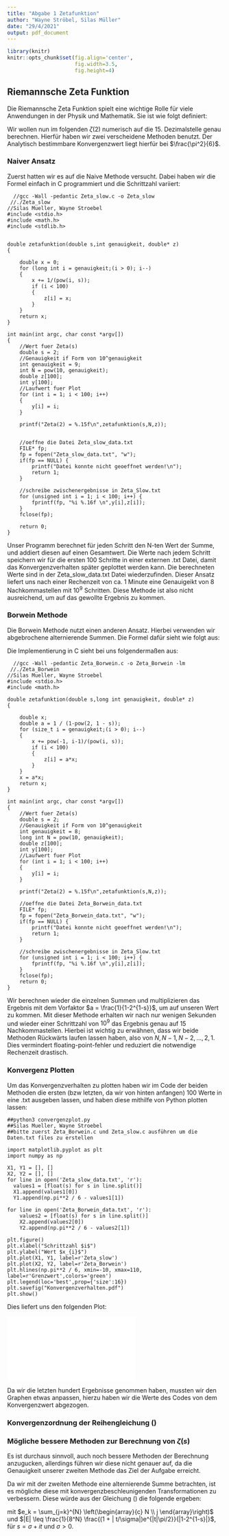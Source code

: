 ```yaml
---
title: "Abgabe 1 Zetafunktion"
author: "Wayne Ströbel, Silas Müller"
date: "29/4/2021"
output: pdf_document
---
```

```r
library(knitr)
knitr::opts_chunk$set(fig.align='center',
                      fig.width=3.5,
                      fig.height=4)
```

## Riemannsche Zeta Funktion

Die Riemannsche Zeta Funktion spielt eine wichtige Rolle für viele Anwendungen in der Physik und Mathematik. Sie ist wie folgt definiert:

\begin{equation}
\label{eq:eins}
\zeta{(s)} = \sum_{k=1}^{\infty} \frac{1}{k^s},\hspace{35pt} s \in \mathbb{C} \textbackslash \{0\}
\end{equation}

Wir wollen nun im folgenden $\zeta{(2)}$ numerisch auf die 15. Dezimalstelle genau berechnen. Hierfür haben wir zwei verscheidene Methoden benutzt. Der Analytisch bestimmbare Konvergenzwert liegt hierfür bei $\frac{\pi^2}{6}$.

### Naiver Ansatz

Zuerst hatten wir es auf die Naive Methode versucht. Dabei haben wir die Formel einfach in C programmiert und die Schrittzahl variiert:

```{}
  //gcc -Wall -pedantic Zeta_slow.c -o Zeta_slow
 //./Zeta_slow
//Silas Mueller, Wayne Stroebel
#include <stdio.h>
#include <math.h>
#include <stdlib.h>


double zetafunktion(double s,int genauigkeit, double* z)                       
{
    
    double x = 0;
    for (long int i = genauigkeit;(i > 0); i--)
    {
        x += 1/(pow(i, s));
        if (i < 100)
        {
            z[i] = x;
        }
    }
    return x;
}

int main(int argc, char const *argv[])
{
    //Wert fuer Zeta(s)
    double s = 2;    
    //Genauigkeit if Form von 10^genauigkeit
    int genauigkeit = 9;                                                
    int N = pow(10, genauigkeit);
    double z[100];
    int y[100];
    //Laufwert fuer Plot
    for (int i = 1; i < 100; i++)                                      
    {
        y[i] = i;
    }
    
    printf("Zeta(2) = %.15f\n",zetafunktion(s,N,z));
  
  
    //oeffne die Datei Zeta_slow_data.txt
    FILE* fp;
    fp = fopen("Zeta_slow_data.txt", "w");                              
    if(fp == NULL) {
        printf("Datei konnte nicht geoeffnet werden!\n");
        return 1;
    }
    
    //schreibe zwischenergebnisse in Zeta_Slow.txt
    for (unsigned int i = 1; i < 100; i++) {                              
        fprintf(fp, "%i %.16f \n",y[i],z[i]);
    }
    fclose(fp);

    return 0;
}
```

Unser Programm berechnet für jeden Schritt den N-ten Wert der Summe, und addiert diesen auf einen Gesamtwert. Die Werte nach jedem Schritt speichern wir für die ersten 100 Schritte in einer externen .txt Datei, damit das Konvergenzverhalten später geplottet werden kann. Die berechneten Werte sind in der Zeta_slow_data.txt Datei wiederzufinden. Dieser Ansatz liefert uns nach einer Rechenzeit von ca. 1 Minute eine Genauigeikt von 8 Nachkommastellen mit $10^9$ Schritten. Diese Methode ist also nicht ausreichend, um auf das gewollte Ergebnis zu kommen. 


### Borwein Methode

Die Borwein Methode nutzt einen anderen Ansatz. Hierbei verwenden wir abgebrochene alternierende Summen. Die Formel dafür sieht wie folgt aus:

\begin{equation}
\label{eq:altern}
\zeta{(s)} = \frac{1}{1-2^{1-s}} \sum_{k=1}^{\infty} \frac{(-1)^{k-1}}{k^s} 
\end{equation}

Die Implementierung in C sieht bei uns folgendermaßen aus: 

```{}
  //gcc -Wall -pedantic Zeta_Borwein.c -o Zeta_Borwein -lm
 //./Zeta_Borwein
//Silas Mueller, Wayne Stroebel
#include <stdio.h>
#include <math.h>

double zetafunktion(double s,long int genauigkeit, double* z)
{ 
    
    double x;
    double a = 1 / (1-pow(2, 1 - s));
    for (size_t i = genauigkeit;(i > 0); i--)
    {
        x += pow(-1, i-1)/(pow(i, s));
        if (i < 100)
        {
            z[i] = a*x;
        }        
    }
    x = a*x;
    return x;
}

int main(int argc, char const *argv[])
{
    //Wert fuer Zeta(s)
    double s = 2;   
    //Genauigkeit if Form von 10^genauigkeit
    int genauigkeit = 8;                                                
    long int N = pow(10, genauigkeit);
    double z[100];
    int y[100];
    //Laufwert fuer Plot
    for (int i = 1; i < 100; i++)                                         
    {
        y[i] = i;
    }

    printf("Zeta(2) = %.15f\n",zetafunktion(s,N,z));

    //oeffne die Datei Zeta_Borwein_data.txt
    FILE* fp;
    fp = fopen("Zeta_Borwein_data.txt", "w");                              
    if(fp == NULL) {
        printf("Datei konnte nicht geoeffnet werden!\n");
        return 1;
    }

    //schreibe zwischenergebnisse in Zeta_Slow.txt
    for (unsigned int i = 1; i < 100; i++) {                              
        fprintf(fp, "%i %.16f \n",y[i],z[i]);
    }
    fclose(fp);
    return 0;
}
``` 

Wir berechnen wieder die einzelnen Summen und multiplizieren das Ergebnis mit dem Vorfaktor $a = \frac{1}{1-2^{1-s}}$, um auf unseren Wert zu kommen. Mit dieser Methode erhalten wir nach nur wenigen Sekunden und wieder einer Schrittzahl von $10^9$ das Ergebnis genau auf 15 Nachkommastellen. Hierbei ist wichtig zu erwähnen, dass wir beide Methoden Rückwärts laufen lassen haben, also von $N, N-1, N-2, ..., 2, 1$. Dies vermindert floating-point-fehler und reduziert die notwendige Rechenzeit drastisch. 


### Konvergenz Plotten

Um das Konvergenzverhalten zu plotten haben wir im Code der beiden Methoden die ersten (bzw letzten, da wir von hinten anfangen) 100 Werte in eine .txt ausgeben lassen, und haben diese mithilfe von Python plotten lassen:

```{}
##python3 convergenzplot.py
##Silas Mueller, Wayne Stroebel
##bitte zuerst Zeta_Borwein.c und Zeta_slow.c ausführen um die Daten.txt files zu erstellen

import matplotlib.pyplot as plt
import numpy as np

X1, Y1 = [], []
X2, Y2 = [], []
for line in open('Zeta_slow_data.txt', 'r'):
  values1 = [float(s) for s in line.split()] 
  X1.append(values1[0])
  Y1.append(np.pi**2 / 6 - values1[1])

for line in open('Zeta_Borwein_data.txt', 'r'):
    values2 = [float(s) for s in line.split()]
    X2.append(values2[0])
    Y2.append(np.pi**2 / 6 - values2[1])

plt.figure()
plt.xlabel("Schrittzahl $i$")
plt.ylabel("Wert $x_{i}$")
plt.plot(X1, Y1, label=r'Zeta_slow')
plt.plot(X2, Y2, label=r'Zeta_Borwein')
plt.hlines(np.pi**2 / 6, xmin=-10, xmax=110, label=r'Grenzwert',colors='green')
plt.legend(loc='best',prop={'size':16})
plt.savefig("Konvergenzverhalten.pdf")
plt.show()
```

Dies liefert uns den folgenden Plot:

![](Konvergenzverhalten.pdf)

Da wir die letzten hundert Ergebnisse genommen haben, mussten wir den Graphen etwas anpassen, hierzu haben wir die Werte des Codes von dem Konvergenzwert abgezogen.


### Konvergenzordnung der Reihengleichung (\ref{eq:eins})



### Mögliche bessere Methoden zur Berechnung von $\zeta{(s)}$

Es ist durchaus sinnvoll, auch noch bessere Methoden der Berechnung anzugucken, allerdings führen wir diese nicht genauer auf, da die Genauigkeit unserer zweiten Methode das Ziel der Aufgabe erreicht. 

Da wir mit der zweiten Methode eine alternierende Summe betrachten, ist es mögliche diese mit konvergenzbeschleunigenden Transformationen zu verbessern. Diese würde aus der Gleichung  (\ref{eq:altern}) die folgende ergeben:

\begin{equation}
\zeta{(s)} = \frac{1}{1-2^{1-s}} \left( \sum_{k=1}^{N} \frac{(-1)^{k-1}}{k^s} + \frac{1}{2^N}\sum_{k=N+1}^{2N} \frac{(-1)^{k-1}e_{k-N}}{k^s} \right) + E_N(s)
\end{equation}

mit $e_k = \sum_{j=k}^{N} \left(\begin{array}{c} N \\ j \end{array}\right)$ und $|E| \leq \frac{1}{8^N} \frac{(1 + | t/\sigma|)e^{|t|\pi/2}}{|1-2^{1-s}|}$, für $s = \sigma + it$ und $\sigma > 0$.

